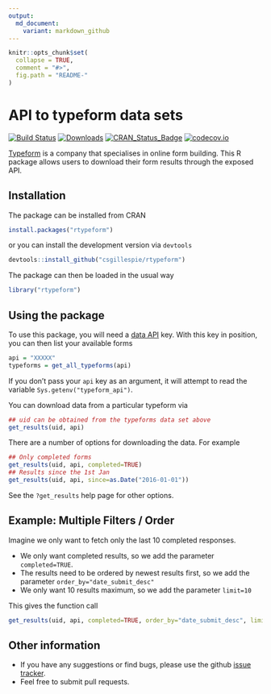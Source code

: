 ```yaml
---
output:
  md_document:
    variant: markdown_github
---
```


<!-- README.md is generated from README.Rmd. Please edit that file -->

```r
knitr::opts_chunk$set(
  collapse = TRUE,
  comment = "#>",
  fig.path = "README-"
)
```

# API to typeform data sets
[![Build Status](https://travis-ci.org/csgillespie/rtypeform.svg?branch=master)](https://travis-ci.org/csgillespie/rtypeform)
[![Downloads](http://cranlogs.r-pkg.org/badges/rtypeform?color=brightgreen)](http://cran.rstudio.com/package=rtypeform)
[![CRAN_Status_Badge](http://www.r-pkg.org/badges/version/rtypeform)](https://cran.r-project.org/package=rtypeform)
[![codecov.io](https://codecov.io/github/csgillespie/rtypeform/coverage.svg?branch=master)](https://codecov.io/github/csgillespie/rtypeform?branch=master)

[Typeform](https://typeform.com) is a company that specialises in online form building. 
This R package allows users to download their form results through the exposed API.


## Installation

The package can be installed from CRAN

```r
install.packages("rtypeform")
```

or you can install the development version via `devtools`

```r
devtools::install_github("csgillespie/rtypeform")
```

The package can then be loaded in the usual way

```r
library("rtypeform")
```

## Using the package

To use this package, you will need a [data API](https://www.typeform.com/help/data-api/)
key. With this key in position, you can then list your available forms

```r
api = "XXXXX"
typeforms = get_all_typeforms(api)
```

If you don't pass your `api` key as an argument, it will attempt to read the variable
`Sys.getenv("typeform_api")`.

You can download data from a particular typeform via
```r
## uid can be obtained from the typeforms data set above
get_results(uid, api)
```

There are a number of options for downloading the data. For example

```r
## Only completed forms
get_results(uid, api, completed=TRUE)
## Results since the 1st Jan
get_results(uid, api, since=as.Date("2016-01-01"))
```

See the `?get_results` help page for other options.

## Example: Multiple Filters / Order

Imagine we only want to fetch only the last 10 completed responses.

  * We only want completed results, so we add the parameter `completed=TRUE`.
  * The results need to be ordered by newest results first, so we add the parameter `order_by="date_submit_desc"`
  * We only want 10 results maximum, so we add the parameter `limit=10`
  
This gives the function call

```r
get_results(uid, api, completed=TRUE, order_by="date_submit_desc", limit=10)
```

## Other information

 * If you have any suggestions or find bugs, please use the github [issue tracker](https://github.com/csgillespie/typeform/issues).
 * Feel free to submit pull requests.
